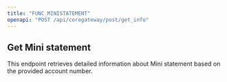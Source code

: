 ```yaml
---
title: "FUNC_MINISTATEMENT"
openapi: "POST /api/coregateway/post/get_info"
---
```


## Get Mini statement

This endpoint retrieves detailed information about Mini statement based on the provided account number.